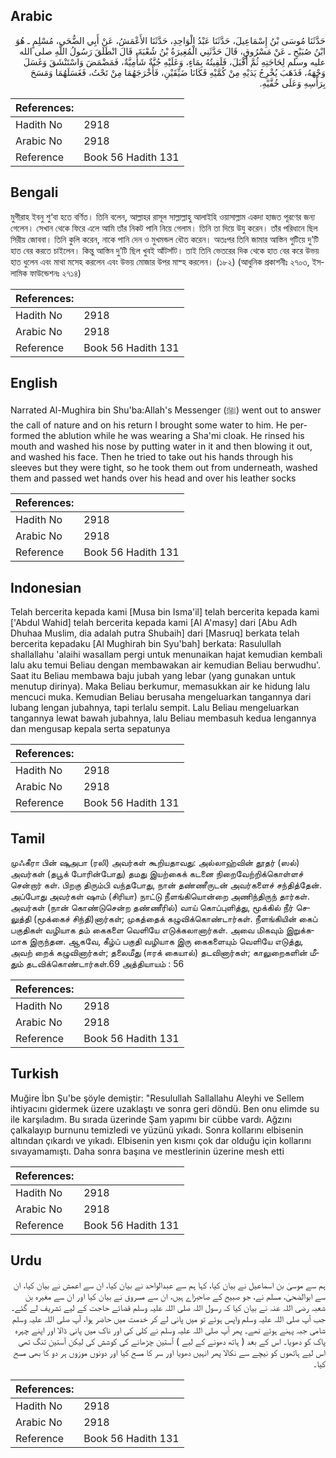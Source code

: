 ## Arabic


<div dir="rtl" lang="ar" style={{fontSize:'larger',backgroundColor:'#f8f9fa',padding:20}}>
حَدَّثَنَا مُوسَى بْنُ إِسْمَاعِيلَ، حَدَّثَنَا عَبْدُ الْوَاحِدِ، حَدَّثَنَا الأَعْمَشُ، عَنْ أَبِي الضُّحَى، مُسْلِمٍ ـ هُوَ ابْنُ صُبَيْحٍ ـ عَنْ مَسْرُوقٍ، قَالَ حَدَّثَنِي الْمُغِيرَةُ بْنُ شُعْبَةَ، قَالَ انْطَلَقَ رَسُولُ اللَّهِ صلى الله عليه وسلم لِحَاجَتِهِ ثُمَّ أَقْبَلَ، فَلَقِيتُهُ بِمَاءٍ، وَعَلَيْهِ جُبَّةٌ شَأْمِيَّةٌ، فَمَضْمَضَ وَاسْتَنْشَقَ وَغَسَلَ وَجْهَهُ، فَذَهَبَ يُخْرِجُ يَدَيْهِ مِنْ كُمَّيْهِ فَكَانَا ضَيِّقَيْنِ، فَأَخْرَجَهُمَا مِنْ تَحْتُ، فَغَسَلَهُمَا وَمَسَحَ بِرَأْسِهِ وَعَلَى خُفَّيْهِ‏.‏
</div>
<div style={{backgroundColor:'#f8f9fa',padding:20, marginBottom: 10}}><table> <thead> <tr> <th>References:</th> <th></th> </tr> </thead> <tbody><tr><td>Hadith No</td><td>2918</td></tr><tr><td>Arabic No</td><td>2918</td></tr><tr><td>Reference</td><td>Book 56 Hadith 131</td></tr></tbody></table></div>

## Bengali


<div dir="ltr" lang="bn" style={{fontSize:'larger',backgroundColor:'#f8f9fa',padding:20}}>
মুগীরাহ ইবনু শু‘বা হতে বর্ণিত। তিনি বলেন, আল্লাহর রাসূল সাল্লাল্লাহু আলাইহি ওয়াসাল্লাম একদা হাজত পূরণের জন্য গেলেন। সেখান থেকে ফিরে এলে আমি তাঁর নিকট পানি নিয়ে গেলাম। তিনি তা দিয়ে উযু করেন। তাঁর পরিধানে ছিল সিরীয় জোববা। তিনি কুলি করেন, নাকে পানি দেন ও মুখমন্ডল ধৌত করেন। অতঃপর তিনি জামার আস্তিন গুটিয়ে দু’টি হাত বের করতে চাইলেন। কিন্তু আস্তিন দু’টি ছিল খুবই আঁটসাঁট। তাই তিনি ভেতরের দিক থেকে হাত বের করে উভয় হাত ধুলেন এবং মাথা মসেহ করলেন এবং উভয় মোজার উপর মাস্হ করলেন। (১৮২) (আধুনিক প্রকাশনীঃ ২৭০৩, ইসলামিক ফাউন্ডেশনঃ ২৭১৪)
</div>
<div style={{backgroundColor:'#f8f9fa',padding:20, marginBottom: 10}}><table> <thead> <tr> <th>References:</th> <th></th> </tr> </thead> <tbody><tr><td>Hadith No</td><td>2918</td></tr><tr><td>Arabic No</td><td>2918</td></tr><tr><td>Reference</td><td>Book 56 Hadith 131</td></tr></tbody></table></div>

## English


<div dir="ltr" lang="en" style={{fontSize:'larger',backgroundColor:'#f8f9fa',padding:20}}>
Narrated Al-Mughira bin Shu'ba:Allah's Messenger (ﷺ) went out to answer the call of nature and on his return I brought some water to him. He performed the ablution while he was wearing a Sha'mi cloak. He rinsed his mouth and washed his nose by putting water in it and then blowing it out, and washed his face. Then he tried to take out his hands through his sleeves but they were tight, so he took them out from underneath, washed them and passed wet hands over his head and over his leather socks
</div>
<div style={{backgroundColor:'#f8f9fa',padding:20, marginBottom: 10}}><table> <thead> <tr> <th>References:</th> <th></th> </tr> </thead> <tbody><tr><td>Hadith No</td><td>2918</td></tr><tr><td>Arabic No</td><td>2918</td></tr><tr><td>Reference</td><td>Book 56 Hadith 131</td></tr></tbody></table></div>

## Indonesian


<div dir="ltr" lang="id" style={{fontSize:'larger',backgroundColor:'#f8f9fa',padding:20}}>
Telah bercerita kepada kami [Musa bin Isma'il] telah bercerita kepada kami ['Abdul Wahid] telah bercerita kepada kami [Al A'masy] dari [Abu Adh Dhuhaa Muslim, dia adalah putra Shubaih] dari [Masruq] berkata telah bercerita kepadaku [Al Mughirah bin Syu'bah] berkata: Rasulullah shallallahu 'alaihi wasallam pergi untuk menunaikan hajat kemudian kembali lalu aku temui Beliau dengan membawakan air kemudian Beliau berwudhu'. Saat itu Beliau membawa baju jubah yang lebar (yang gunakan untuk menutup dirinya). Maka Beliau berkumur, memasukkan air ke hidung lalu mencuci muka. Kemudian Beliau berusaha mengeluarkan tangannya dari lubang lengan jubahnya, tapi terlalu sempit. Lalu Beliau mengeluarkan tangannya lewat bawah jubahnya, lalu Beliau membasuh kedua lengannya dan mengusap kepala serta sepatunya
</div>
<div style={{backgroundColor:'#f8f9fa',padding:20, marginBottom: 10}}><table> <thead> <tr> <th>References:</th> <th></th> </tr> </thead> <tbody><tr><td>Hadith No</td><td>2918</td></tr><tr><td>Arabic No</td><td>2918</td></tr><tr><td>Reference</td><td>Book 56 Hadith 131</td></tr></tbody></table></div>

## Tamil


<div dir="ltr" lang="ta" style={{fontSize:'larger',backgroundColor:'#f8f9fa',padding:20}}>
முஃகீரா பின் ஷுஅபா (ரலி) அவர்கள் கூறியதாவது: அல்லாஹ்வின் தூதர் (ஸல்) அவர்கள் (தபூக் போரின்போது) தமது இயற்கைக் கடனை நிறைவேற்றிக்கொள்ளச் சென்றார் கள். பிறகு திரும்பி வந்தபோது, நான் தண்ணீருடன் அவர்களைச் சந்தித்தேன். அப்போது அவர்கள் ஷாம் (சிரியா) நாட்டு நீளங்கியொன்றை அணிந்திருந் தார்கள். அவர்கள் (நான் கொண்டுசென்ற தண்ணீரில்) வாய் கொப்புளித்து, மூக்கில் நீர் செலுத்தி (மூக்கைச் சிந்தி)னார்கள்; முகத்தைக் கழுவிக்கொண்டார்கள். நீளங்கியின் கைப் பகுதிகள் வழியாக தம் கைகளை வெளியே எடுக்கலானார்கள். அவை மிகவும் இறுக்கமாக இருந்தன. ஆகவே, கீழ்ப் பகுதி வழியாக இரு கைகளையும் வெளியே எடுத்து, அவற் றைக் கழுவினார்கள்; தலைமீது (ஈரக் கையால்) தடவினார்கள்; காலுறைகளின் மீதும் தடவிக்கொண்டார்கள்.69 அத்தியாயம் : 56
</div>
<div style={{backgroundColor:'#f8f9fa',padding:20, marginBottom: 10}}><table> <thead> <tr> <th>References:</th> <th></th> </tr> </thead> <tbody><tr><td>Hadith No</td><td>2918</td></tr><tr><td>Arabic No</td><td>2918</td></tr><tr><td>Reference</td><td>Book 56 Hadith 131</td></tr></tbody></table></div>

## Turkish


<div dir="ltr" lang="tr" style={{fontSize:'larger',backgroundColor:'#f8f9fa',padding:20}}>
Muğire İbn Şu'be şöyle demiştir: "Resulullah Sallallahu Aleyhi ve Sellem ihtiyacını gidermek üzere uzaklaştı ve sonra geri döndü. Ben onu elimde su ile karşıladım. Bu sırada üzerinde Şam yapımı bir cübbe vardı. Ağzını çalkalayıp burnunu temizledi ve yüzünü yıkadı. Sonra kollarını elbisenin altından çıkardı ve yıkadı. Elbisenin yen kısmı çok dar olduğu için kollarını sıvayamamıştı. Daha sonra başına ve mestlerinin üzerine mesh etti
</div>
<div style={{backgroundColor:'#f8f9fa',padding:20, marginBottom: 10}}><table> <thead> <tr> <th>References:</th> <th></th> </tr> </thead> <tbody><tr><td>Hadith No</td><td>2918</td></tr><tr><td>Arabic No</td><td>2918</td></tr><tr><td>Reference</td><td>Book 56 Hadith 131</td></tr></tbody></table></div>

## Urdu


<div dir="rtl" lang="ur" style={{fontSize:'larger',backgroundColor:'#f8f9fa',padding:20}}>
ہم سے موسیٰ بن اسماعیل نے بیان کیا، کہا ہم سے عبدالواحد نے بیان کیا، ان سے اعمش نے بیان کیا، ان سے ابوالضحیٰ، مسلم نے، جو صبیح کے صاحبزاے ہیں، ان سے مسروق نے بیان کیا اور ان سے مغیرہ بن شعبہ رضی اللہ عنہ نے بیان کیا کہ رسول اللہ صلی اللہ علیہ وسلم قضائے حاجت کے لیے تشریف لے گئے۔ جب آپ صلی اللہ علیہ وسلم واپس ہوئے تو میں پانی لے کر خدمت میں حاضر ہوا، آپ صلی اللہ علیہ وسلم شامی جبہ پہنے ہوئے تھے۔ پھر آپ صلی اللہ علیہ وسلم نے کلی کی اور ناک میں پانی ڈالا اور اپنے چہرہ پاک کو دھویا۔ اس کے بعد ( ہاتھ دھونے کے لیے ) آستین چڑھانے کی کوشش کی لیکن آستین تنگ تھی اس لیے ہاتھوں کو نیچے سے نکالا پھر انہیں دھویا اور سر کا مسح کیا اور دونوں موزوں ہر دو کا بھی مسح کیا۔
</div>
<div style={{backgroundColor:'#f8f9fa',padding:20, marginBottom: 10}}><table> <thead> <tr> <th>References:</th> <th></th> </tr> </thead> <tbody><tr><td>Hadith No</td><td>2918</td></tr><tr><td>Arabic No</td><td>2918</td></tr><tr><td>Reference</td><td>Book 56 Hadith 131</td></tr></tbody></table></div>